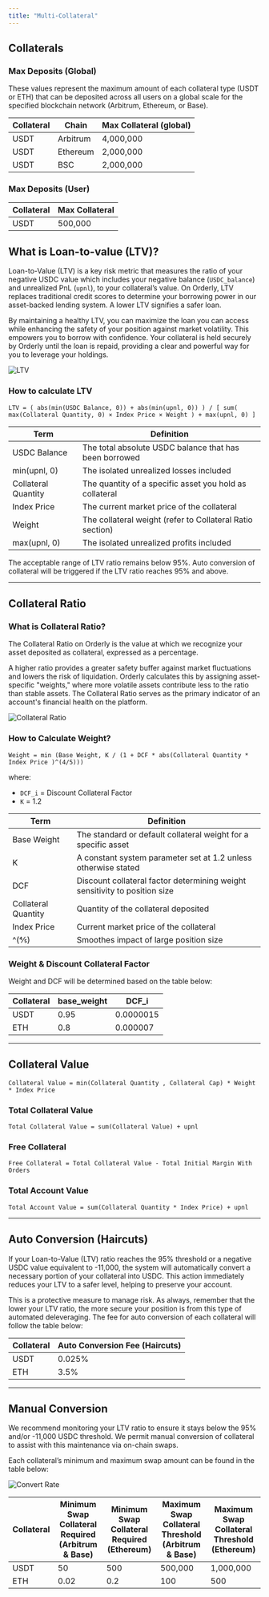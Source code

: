 ```yaml
---
title: "Multi-Collateral"
---
```


## Collaterals

### Max Deposits (Global)

These values represent the maximum amount of each collateral type (USDT or ETH) that can be deposited across all users on a global scale for the specified blockchain network (Arbitrum, Ethereum, or Base).

| Collateral | Chain    | Max Collateral (global) |
| ---------- | -------- | ----------------------- |
| USDT       | Arbitrum | 4,000,000               |
| USDT       | Ethereum | 2,000,000               |
| USDT       | BSC      | 2,000,000               |

### Max Deposits (User)

| Collateral | Max Collateral |
| ---------- | -------------- |
| USDT       | 500,000        |

## What is Loan-to-value (LTV)?

Loan-to-Value (LTV) is a key risk metric that measures the ratio of your negative USDC value which includes your negative balance (`USDC_balance`) and unrealized PnL (`upnl`), to your collateral’s value. On Orderly, LTV replaces traditional credit scores to determine your borrowing power in our asset-backed lending system. A lower LTV signifies a safer loan.

By maintaining a healthy LTV, you can maximize the loan you can access while enhancing the safety of your position against market volatility. This empowers you to borrow with confidence. Your collateral is held securely by Orderly until the loan is repaid, providing a clear and powerful way for you to leverage your holdings.

<img src="/images/multi-collateral/ltv.jpg" alt="LTV" />

### How to calculate LTV

```
LTV = ( abs(min(USDC Balance, 0)) + abs(min(upnl, 0)) ) / [ sum( max(Collateral Quantity, 0) × Index Price × Weight ) + max(upnl, 0) ]
```

| Term                | Definition                                                |
| ------------------- | --------------------------------------------------------- |
| USDC Balance        | The total absolute USDC balance that has been borrowed    |
| min(upnl, 0)        | The isolated unrealized losses included                   |
| Collateral Quantity | The quantity of a specific asset you hold as collateral   |
| Index Price         | The current market price of the collateral                |
| Weight              | The collateral weight (refer to Collateral Ratio section) |
| max(upnl, 0)        | The isolated unrealized profits included                  |

The acceptable range of LTV ratio remains below 95%. Auto conversion of collateral will be triggered if the LTV ratio reaches 95% and above.

---

## Collateral Ratio

### What is Collateral Ratio?

The Collateral Ratio on Orderly is the value at which we recognize your asset deposited as collateral, expressed as a percentage.

A higher ratio provides a greater safety buffer against market fluctuations and lowers the risk of liquidation. Orderly calculates this by assigning asset-specific "weights," where more volatile assets contribute less to the ratio than stable assets. The Collateral Ratio serves as the primary indicator of an account's financial health on the platform.

<img src="/images/multi-collateral/collateral.jpg" alt="Collateral Ratio" />

### How to Calculate Weight?

```
Weight = min (Base Weight, K / (1 + DCF * abs(Collateral Quantity * Index Price )^(4/5)))
```

where:

- `DCF_i` = Discount Collateral Factor
- `K` = 1.2

| Term                | Definition                                                                 |
| ------------------- | -------------------------------------------------------------------------- |
| Base Weight         | The standard or default collateral weight for a specific asset             |
| K                   | A constant system parameter set at 1.2 unless otherwise stated             |
| DCF                 | Discount collateral factor determining weight sensitivity to position size |
| Collateral Quantity | Quantity of the collateral deposited                                       |
| Index Price         | Current market price of the collateral                                     |
| ^(⅘)                | Smoothes impact of large position size                                     |

### Weight & Discount Collateral Factor

Weight and DCF will be determined based on the table below:

| Collateral | base_weight | DCF_i     |
| ---------- | ----------- | --------- |
| USDT       | 0.95        | 0.0000015 |
| ETH        | 0.8         | 0.000007  |

---

## Collateral Value

```
Collateral Value = min(Collateral Quantity , Collateral Cap) * Weight * Index Price
```

### Total Collateral Value

```
Total Collateral Value = sum(Collateral Value) + upnl
```

### Free Collateral

```
Free Collateral = Total Collateral Value - Total Initial Margin With Orders
```

### Total Account Value

```
Total Account Value = sum(Collateral Quantity * Index Price) + upnl
```

---

## Auto Conversion (Haircuts)

If your Loan-to-Value (LTV) ratio reaches the 95% threshold or a negative USDC value equivalent to -11,000, the system will automatically convert a necessary portion of your collateral into USDC. This action immediately reduces your LTV to a safer level, helping to preserve your account.

This is a protective measure to manage risk. As always, remember that the lower your LTV ratio, the more secure your position is from this type of automated deleveraging. The fee for auto conversion of each collateral will follow the table below:

| Collateral | Auto Conversion Fee (Haircuts) |
| ---------- | ------------------------------ |
| USDT       | 0.025%                         |
| ETH        | 3.5%                           |

---

## Manual Conversion

We recommend monitoring your LTV ratio to ensure it stays below the 95% and/or -11,000 USDC threshold. We permit manual conversion of collateral to assist with this maintenance via on-chain swaps.

Each collateral’s minimum and maximum swap amount can be found in the table below:

<img src="/images/multi-collateral/convert.jpg" alt="Convert Rate" />

| Collateral | Minimum Swap Collateral Required (Arbitrum & Base) | Minimum Swap Collateral Required (Ethereum) | Maximum Swap Collateral Threshold (Arbitrum & Base) | Maximum Swap Collateral Threshold (Ethereum) |
| ---------- | -------------------------------------------------- | ------------------------------------------- | --------------------------------------------------- | -------------------------------------------- |
| USDT       | 50                                                 | 500                                         | 500,000                                             | 1,000,000                                    |
| ETH        | 0.02                                               | 0.2                                         | 100                                                 | 500                                          |

